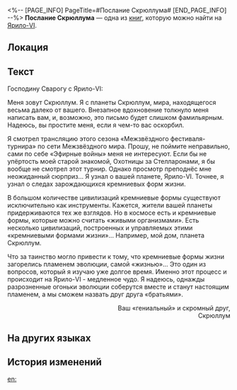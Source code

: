 <%-- [PAGE_INFO]
PageTitle=#Послание Скрюллума#
[END_PAGE_INFO] --%>
{{Дополнить}}
{{Книга Инфобокс
|id           = 261
|Название     = 
|Изображение  = Предмет Записи.png
|Мир          = Ярило-VI
|Томов        = 1
|Автор        = <!--нужно добавить-->
|Описание     = Послание от аристократа с планеты Скрюллум защитнику Подземья, в котором обсуждается возможность развития роботов в «кремниевые формы жизни» на Ярило-VI.
|Том1         = {{tx}}
|Источник1    = {{tx|Отсутствует источник}}
|Персонажи    = 
|Фракции      = 
}}
'''Послание Скрюллума''' — одна из [[Книги|книг]], которую можно найти на [[Ярило-VI]].

==Локация==
{{Отметка карты|<!--название карты-->|<!--id отметки-->}}

==Текст==
Господину Сварогу с Ярило-VI:

Меня зовут Скрюллум. Я с планеты Скрюллум, мира, находящегося весьма далеко от вашего. Внезапное вдохновение толкнуло меня написать вам, и, возможно, это письмо будет слишком фамильярным. Надеюсь, вы простите меня, если я чем-то вас оскорбил.

Я смотрел трансляцию этого сезона «Межзвёздного фестиваля-турнира» по сети Межзвёздного мира. Прошу, не поймите неправильно, сами по себе «Эфирные войны» меня не интересуют. Если бы не упёртость моей старой знакомой, Охотницы за Стелларонами, я бы вообще не смотрел этот турнир. Однако просмотр преподнёс мне неожиданный сюрприз... Я узнал о вашей планете, Ярило-VI. Точнее, я узнал о следах зарождающихся кремниевых форм жизни.

В большом количестве цивилизаций кремниевые формы существуют исключительно как инструменты. Кажется, жители вашей планеты придерживаются тех же взглядов. Но в космосе есть и кремниевые формы, которые можно считать «живыми организмами». Есть несколько цивилизаций, построенных и управляемых этими «кремниевыми формами жизни»... Например, мой дом, планета Скрюллум.

Что за таинство могло привести к тому, что кремниевые формы жизни загорелись пламенем эволюции, самой «жизнью»... Это один из вопросов, который я изучаю уже долгое время. Именно этот процесс и происходит на Ярило-VI - медленное чудо. Я надеюсь, однажды разрозненные огоньки эволюции соберутся вместе и станут настоящим пламенем, а мы сможем назвать друг друга «братьями».

<div align="right">Ваш «гениальный» и скромный друг,<br />
Скрюллум</div>

==На других языках==
{{На других языках
|en   = ''Screwllum's Message''
|zhs  = 螺丝咕姆的留言
|zht  = 螺絲咕姆的留言
|ja   = スクリューガムからのメッセージ
|ko   = 스크루룸의 메시지
|es   = Nota de Tornillum
|fr   = ''Message de Screwllum''
|ru   = Послание Скрюллума
|th   = ข้อความจาก Screwllum
|vi   = Lời Nhắn Của Screwllum
|de   = Screwllums Nachricht
|id   = Pesan dari Screwllum
|pt   = "Mensagem de Screwllum"
}}

==История изменений==
{{История изменений|3.5}}

[[en:]]